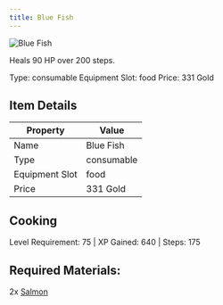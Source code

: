 ```yaml
---
title: Blue Fish
---
```


<div className="flex items-start gap-6 mb-8">
  <div className="flex-shrink-0">
    <img src="/assets/resources/cooking/blue_fish.png" alt="Blue Fish" className="w-24 h-24 border rounded-lg" />
  </div>
  <div className="flex-1">
    <div className="space-y-2">
      <p className="text-lg text-muted-foreground">Heals 90 HP over 200 steps.</p>
      <div className="flex flex-wrap gap-4 text-sm">
        <span className="px-2 py-1 bg-green-100 dark:bg-green-900 rounded-md">
          Type: consumable
        </span>
        <span className="px-2 py-1 bg-purple-100 dark:bg-purple-900 rounded-md">
          Equipment Slot: food
        </span>
        <span className="px-2 py-1 bg-yellow-100 dark:bg-yellow-900 rounded-md">
          Price: 331 Gold
        </span>
      </div>
    </div>
  </div>
</div>

## Item Details
| Property | Value |
|----------|-------|
| Name | Blue Fish |
| Type | consumable |
| Equipment Slot | food |
| Price | 331 Gold |

## Cooking
Level Requirement: 75 | XP Gained: 640 | Steps: 175

## Required Materials:
2x [Salmon](/docs/resources/individual/salmon)

